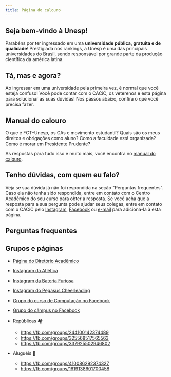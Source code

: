 ```yaml
---
title: Página do calouro
---
```



<Confetti />

## Seja bem-vindo à Unesp!

Parabéns por ter ingressado em uma **universidade pública, gratuita e de qualidade**!
Prestigiada nos rankings, a Unesp é uma das principais universidades do Brasil, sendo responsável por grande parte da produção científica da américa latina.

## Tá, mas e agora?

Ao ingressar em uma universidade pela primeira vez, é normal que você esteja confuso! Você pode contar com o CACiC, os veterenos e esta página para solucionar as suas dúvidas!
Nos passos abaixo, confira o que você precisa fazer.

<app-steps-accordion></app-steps-accordion>

## Manual do calouro

O que é FCT–Unesp, os CAs e movimento estudantil?
Quais são os meus direitos e obrigações como aluno?
Como a faculdade está organizada?
Como é morar em Presidente Prudente?

As respostas para tudo isso e muito mais, você encontra no [manual do calouro](/manual-do-calouro).

## Tenho dúvidas, com quem eu falo?

Veja se sua dúvida já não foi respondida na seção "Perguntas frequentes".
Caso ela não tenha sido respondida, entre em contato com o Centro Acadêmico do seu curso para obter a resposta.
Se você acha que a resposta para a sua pergunta pode ajudar seus colegas, entre em contato com o CACiC pelo [Instagram](https://instagram.com/cacic.fct), [Facebook](https://fb.com/cacic.fct) ou [e-mail](mailto:cacic.fct@gmail.com) para adiciona-la à esta página.

## Perguntas frequentes

<app-faq-accordion></app-faq-accordion>

## Grupos e páginas

- [Página do Diretório Acadêmico](https://fb.com/D.A.03deMaio)

- [Instagram da Atlética](https://instagram.com/atleticaprudente)
- [Instagram da Bateria Furiosa](https://instagram.com/bateriafuriosa)
- [Instagram do Pegasus Cheerleading](https://instagram.com/pegasus_pp)

- [Grupo do curso de Computação no Facebook](https://fb.com/groups/344931122192689)
- [Grupo do câmpus no Facebook](https://fb.com/groups/173312349380662)

- Repúblicas 🏘️

  - https://fb.com/groups/244100142374489
  - https://fb.com/groups/325568517565563
  - https://fb.com/groups/337925502946802

- Aluguéis 🏡
  - https://fb.com/groups/410086292374327
  - https://fb.com/groups/1619138601700458

